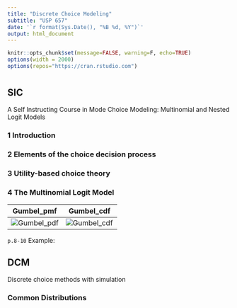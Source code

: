 ```yaml
---
title: "Discrete Choice Modeling"
subtitle: "USP 657"
date: '`r format(Sys.Date(), "%B %d, %Y")`'
output: html_document
---
```



```r
knitr::opts_chunk$set(message=FALSE, warning=F, echo=TRUE)
options(width = 2000)
options(repos="https://cran.rstudio.com")
```

#  {.tabset .tabset-fade .tabset-pills}

## SIC

A Self Instructing Course in Mode Choice Modeling: Multinomial and Nested Logit Models 

### 1 Introduction

### 2 Elements of the choice decision process

### 3 Utility-based choice theory

### 4 The Multinomial Logit Model

Gumbel_pmf|Gumbel_cdf
|---|---
![Gumbel_pdf](https://upload.wikimedia.org/wikipedia/commons/thumb/3/32/Gumbel-Density.svg/600px-Gumbel-Density.svg.png)|![Gumbel_cdf](https://upload.wikimedia.org/wikipedia/commons/thumb/7/7d/Gumbel-Cumulative.svg/600px-Gumbel-Cumulative.svg.png)


`p.8-10` Example: 



## DCM

Discrete choice methods with simulation 

### Common Distributions


\begin{tabular}{ l|l|l|p{0.2\linewidth}|l }
   $D$   &$E;EX^2;V$&$f(x);F(x),P(X\le x)$&$MLE;T;I$&$M_x(t);M'(t);M''(t);M^n(t)$\\\hline
   
$Bern(p)$&$p$;$p$;$pq$&$p^xq^{1-x},x=1,0;0\le p\le1$&\shortstack{$\bar X$;$\sum x_i\sim Bin(n,p)$;$\frac1{pq}$;\\$Ep_{mle}=p$,$Vp_{mle}=\frac{pq}{n}$}&$pe^t+q$\\\hline

$Bino(n,p)$&$np$;$np(np+q)$;$npq$&$\binom{n}{x}p^x q^{n-x}$,$x=0,1..n;0\le p\le1$;&$\bar X$or$k\ge X_{(n)}$;$\sum x_i\sim Bino(n,p)$;$1/pq$&$(pe^t+q)^n$\\\hline

$Geom(p)$&$1/p$;${(p+2q)}/{p^2}$;$q/p^2$&$pq^{x-1}$,$x=1,2,..;0\le p\le1$;$1-q^x$&$1/\bar X$;$\sum x_i$;&$\frac{pe^t}{1-qe^t},t<-\ln{q}$;$\frac{pqe^t}{(1-qe^t)^2}$;$\frac{2pqe^t}{(1-qe^t)^3}-M'(t)$\\\hline

$NBino(r,p)$&$r/p$; ;$rq/p^2$;$0\le p\le1$&$\binom{x-1}{r-1}p^rq^{x-r}$,$x=r,r+1..$&$\bar X$;$\sum x_i$&$(\frac{pe^t}{1-qe^t})^r,t<\ln q$\\\hline

$HGeom(N,m,k)$&$\frac{km}N$;;$\mu\frac{(N-m)(N-k)}{N(N-1)}$;$N,m,k\ge0$ &${\binom{m}{x}\binom{N-m}{k-x}}/{\binom{N}{k}}$;&$m-(N-k)\le x\le m$\\\hline

$Pois(\mu)$&$\mu$;$\mu^2+\mu$;$\mu$;$\mu\ge0$&$\frac{\mu^x}{x!}e^{-\mu}$,$x=0,1..$;$e^{-\mu}\sum_{i=0}^x\frac{\mu^i}{i!}$&$\bar X$;$\sum x_i$;$\frac1\mu$;$P(x+1)=\frac\lambda{\lambda+1}P(x)$&$e^{\mu(e^t-1)}$;$\mu e^tM(t)$;$\mu e^t(1+\mu e^t)M(t)$\\\hline

$Unif(n)$&$\frac{n+1}2$;$\frac{(n+1)(2n+1)}{6}$;$\frac{n^2-1}{12}$&$\frac{1}n$,$x=1,2..n$,$n=b-a+1$;$\frac{x-a+1}n$&;$X_n$Comp&$\frac1n\sum_{i=1}^n{e^{ti}}$,$\frac{e^{at}-e^{(b+1)t}}{n(1-e^t)}$\\\hline

$Unif(a,b)$&$\frac{a+b}{2}$; ;$\frac{(b-a)^2}{12}$&$\frac{1}{b-a}$,$a\le x\le b$;$\frac{x-a}{b-a}$&$\min{x_{(1)},x_{(n)}}$;R ancillary&$\frac{e^{tb}-e^{ta}}{t(b-a)}$\\\hline

$Norm(\mu,\sigma^2)$&$\mu$;$\mu^2+\sigma^2$;$\sigma^2$&$\frac{1}{\sigma\sqrt{2\pi}} e^{-\frac{(x-\mu)^2}{2\sigma^2}}$,$\sigma>0$&\shortstack{$\bar X$,$\frac{\sum(x_i-\bar x)^2}n$;;$I_\mu=\frac1{\sigma^2}$,$I_{\sigma^2}=\frac1{2\sigma^4}$,$I_{\sigma}=\frac2{\sigma^2}$\\$E\hat\sigma^2_{mle}=\frac{(n-1)\sigma^2}{n}$,$V\hat\sigma_{mle}=\frac{2(n-1)\sigma^4}{n^2}$} &$e^{\mu t +\frac{\sigma^2t^2}2}$; $(\mu+\sigma^2t)M(t)$;$[(\mu+\sigma^2t)^2+\sigma^2]M(t)$\\\hline

$SNorm(0,1)$&$0$;$1$;$1$&$\frac{1}{\sqrt{2\pi}}e^{-\frac{x^2}2}$&&$e^{\frac{t^2}2}$\\\hline

$LNorm(\mu,\sigma^2)$&$e^{\mu+\frac{\sigma^2}2}$;$e^{2\mu+2\sigma^2}$;$E^2X(e^{\sigma^2}-1)$&$\frac{1}{x\sigma \sqrt{2\pi}}e^{\frac{-(\ln x-\mu)^2}{2\sigma^2}}$,$x\ge0$,$\sigma>0$&$\hat\mu=\frac1n\sum\ln x_i$,$\hat\sigma^2=\frac1n\sum\ln(x_i-\hat\mu)^2$&$EX^n=e^{n\mu+n^2\sigma^2/2}$\\\hline

$Cauchy(\theta,\sigma)$&&$\frac{1}{\pi\sigma}\frac1{1+(\frac{x-\theta}{\sigma})^2}$;;$\sigma>0$&=$t_1$;=$\frac{Z_1}{Z_2}$&\\\hline

$DExpo(\mu,\sigma^2)$&$\mu$;$\mu^2+2\sigma^2$;$2\sigma^2$&$\frac{1}{2\sigma} e^{-|\frac{x-\mu}{\sigma}|}$,$\sigma>0$;&$\hat\mu=median$,$\hat\sigma=\frac1n\sum|x_i|$&$\frac{e^{\mu t}}{1-\sigma^2t^2}$\\\hline

$Expo(\beta)$&$\beta$; ;$\beta^2$,$\beta>0$&$\frac1{\beta} e^{-\frac{x}\beta},x\ge0$;$1-e^{-\lambda x}$&\shortstack{$\frac1{\bar X}$;$\sum x_i$;$\frac1{\lambda^2}$;$E\lambda_{mle}=\frac{\lambda}{n-1}$,\\$V\lambda_{mle}=\frac{n^2\lambda^2}{(n-1)^2(n-2)}$,$V\lambda_{u}=\frac{\lambda^2}{n-2}$}&$\frac{\lambda}{\lambda-t},t<\lambda$,$\frac{1}{1-\beta t}$;$\frac{\beta}{(1-\beta t)^2}$;$\frac{2\beta^2}{(1-\beta t)^3}$\\\hline

$Gamm(\alpha,\beta)$&$\alpha\beta$; ;$\alpha\beta^2$;$\alpha,\beta>0$&$\frac{1}{\Gamma(a)\beta^{\alpha}}x^{a-1}e^{-x/\beta}$,$x\ge0$&$\prod x_i$,$\sum x_i$&$(\frac{1}{1-\beta t})^a, t <\frac1\beta$;$EX^n=\frac{\beta^n\Gamma(\alpha+n)}{\Gamma\alpha}$\\\hline

$Beta(a,b)$&$\frac{a}{a+b}$;$\frac{a(a+1)}{(a+b)(a+b+1)}$;$\frac{ab}{(a+b)^2(a+b+1)}$&$\frac{\Gamma(a+b)}{\Gamma(a)\Gamma(b)}x^{a-1}(1-x)^{b-1}$;$0\le x\le1$&$\alpha>0,\beta>0$&$B(\alpha,\beta)=\frac{\Gamma(\alpha)\Gamma(\beta)}{\Gamma(\alpha+\beta)}$,$x\in(0,1)$;$\frac{\Gamma(\alpha+n)\Gamma(\alpha+\beta)}{\Gamma(\alpha+\beta+n)\Gamma(\alpha)}$\\\hline

$\chi_p^2$&$p$;$2p+p^2$;$2p$&$\frac{1}{\Gamma \frac{p}2 2^{\frac{p}2}}x^{\frac{p}2-1}e^{-\frac{x}2}$,$x\ge0;p=1,2..$&;$\sum\ln x_i$;&$(1-2t)^{-p/2}, t<\frac12$\\\hline

$t_p$&$0,p>1$; ;$\frac{p}{p-2},p>2$&$\frac{\Gamma(\frac{p+1}2)}{\Gamma(\frac{p}2)\sqrt{p\pi}}(1+\frac{x^2}{p})^{-\frac{p+1}2}$&\\\hline

$F_{p,q}$&$\frac{q}{q-2},q>2$;;$2(\frac{q}{q-2})^2\frac{p+q-2}{p(q-4)},q>4$&$\frac{\Gamma(\frac{p+q}2)}{\Gamma(\frac{p}2)\Gamma (\frac{q}2)}(\frac{p}q)^{\frac{p}2}\frac{x^{\frac{p}2-1}}{(1+\frac{p}qx)^{\frac{p+q}2}}$,$x\ge0$&$F_{p,q}=\frac{\chi^2_p/p}{\chi^2_q/q}$;$F_{1,q}=t_q^2$&\\\hline

$Arcsine$&$\frac{1}2$; ;$\frac{1}8$&$\frac{1}{\pi\sqrt{x(1-x)}}$,$x\in[0,1]$;$\frac{1}{\pi\arcsin\sqrt x}$&&$Beta(\frac{1}2,\frac{1}2)$\\\hline

$Dirichlet$&$\frac{a_i}{\sum_ka_k}$$\sum_{i=1}^kx_i=1$;;$\frac{a_i(a_0-a_i)}{a_0^2(a_0+1)}$&$\frac1{B(a)}\Pi_{i=1}^kx_i^{a_i-1}$,$x\in(0,1)$&$B(a)=\frac{\Pi_{i=1}^k\Gamma(a_i)}{\Gamma(\sum_{i=1}^ka_i)}$&$Cov(X_i,X_j)=\frac{-a_ia_j}{a_0^2(a_0+1)}$,$a_0=\sum_{i=1}^ka_i$\\\hline

$Weibull(\gamma,\beta)$&\shortstack{$\beta^{1/\gamma}\Gamma(1+1/\gamma)$;;\\$\beta^{2/\gamma}[\Gamma(1+2/\gamma)-\Gamma^2(1+1/\gamma)]$}&\shortstack{$\frac\gamma\beta x^{\gamma-1}e^{-\frac{x^\gamma}\beta}$,$x\ge0$,$\gamma>0,\beta>0$;\\$1-e^{-(\frac{x}\beta)^\gamma}$}&$x^\gamma$,$\sum x^\gamma$,$\sum\ln x$&;;$\beta^{\frac{n}\gamma}\Gamma(1+\frac{n}\gamma)$\\\hline

$Pareto(\alpha,\beta)$&$\frac{\beta\alpha}{\beta-1}$,$\beta>1$;;$\frac{\beta\alpha^2}{(\beta-1)^2(\beta-2)}$,$\beta>2$&$\frac{\beta\alpha^\beta}{x^{\beta+1}}$;$1-(\frac{\alpha}{x})^\beta$,$x>\alpha$,$\alpha,\beta>0$&\shortstack{$\hat\alpha=\min x_i$,$\hat\beta=\frac{n}{\sum\ln(x_i/x_{(1)})}$;\\$\sum x_i$comp/suff;$1/\beta^2$}&
\end{tabular}

